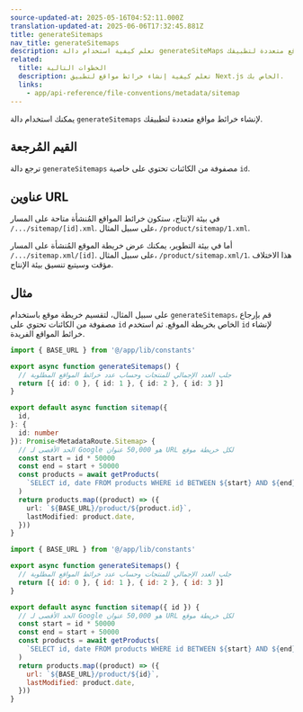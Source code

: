 ```yaml
---
source-updated-at: 2025-05-16T04:52:11.000Z
translation-updated-at: 2025-06-06T17:32:45.881Z
title: generateSitemaps
nav_title: generateSitemaps
description: تعلم كيفية استخدام دالة generateSiteMaps لإنشاء خرائط مواقع متعددة لتطبيقك.
related:
  title: الخطوات التالية
  description: تعلم كيفية إنشاء خرائط مواقع لتطبيق Next.js الخاص بك.
  links:
    - app/api-reference/file-conventions/metadata/sitemap
---
```


يمكنك استخدام دالة `generateSitemaps` لإنشاء خرائط مواقع متعددة لتطبيقك.

## القيم المُرجعة

ترجع دالة `generateSitemaps` مصفوفة من الكائنات تحتوي على خاصية `id`.

## عناوين URL

في بيئة الإنتاج، ستكون خرائط المواقع المُنشأة متاحة على المسار `/.../sitemap/[id].xml`. على سبيل المثال، `/product/sitemap/1.xml`.

أما في بيئة التطوير، يمكنك عرض خريطة الموقع المُنشأة على المسار `/.../sitemap.xml/[id]`. على سبيل المثال، `/product/sitemap.xml/1`. هذا الاختلاف مؤقت وسيتبع تنسيق بيئة الإنتاج.

## مثال

على سبيل المثال، لتقسيم خريطة موقع باستخدام `generateSitemaps`، قم بإرجاع مصفوفة من الكائنات تحتوي على `id` الخاص بخريطة الموقع. ثم استخدم `id` لإنشاء خرائط المواقع الفريدة.

```ts filename="app/product/sitemap.ts" switcher
import { BASE_URL } from '@/app/lib/constants'

export async function generateSitemaps() {
  // جلب العدد الإجمالي للمنتجات وحساب عدد خرائط المواقع المطلوبة
  return [{ id: 0 }, { id: 1 }, { id: 2 }, { id: 3 }]
}

export default async function sitemap({
  id,
}: {
  id: number
}): Promise<MetadataRoute.Sitemap> {
  // الحد الأقصى لـ Google هو 50,000 عنوان URL لكل خريطة موقع
  const start = id * 50000
  const end = start + 50000
  const products = await getProducts(
    `SELECT id, date FROM products WHERE id BETWEEN ${start} AND ${end}`
  )
  return products.map((product) => ({
    url: `${BASE_URL}/product/${product.id}`,
    lastModified: product.date,
  }))
}
```

```js filename="app/product/sitemap.js" switcher
import { BASE_URL } from '@/app/lib/constants'

export async function generateSitemaps() {
  // جلب العدد الإجمالي للمنتجات وحساب عدد خرائط المواقع المطلوبة
  return [{ id: 0 }, { id: 1 }, { id: 2 }, { id: 3 }]
}

export default async function sitemap({ id }) {
  // الحد الأقصى لـ Google هو 50,000 عنوان URL لكل خريطة موقع
  const start = id * 50000
  const end = start + 50000
  const products = await getProducts(
    `SELECT id, date FROM products WHERE id BETWEEN ${start} AND ${end}`
  )
  return products.map((product) => ({
    url: `${BASE_URL}/product/${id}`,
    lastModified: product.date,
  }))
}
```